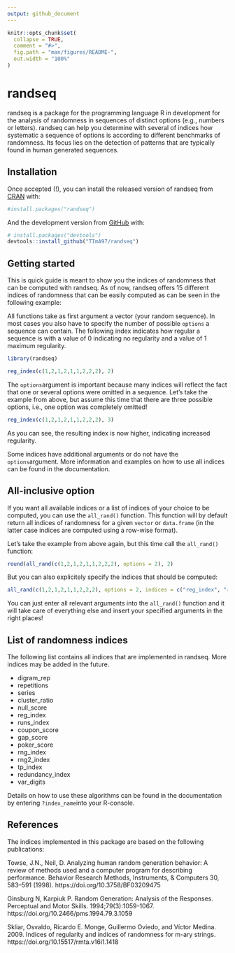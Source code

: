```yaml
---
output: github_document
---
```


```r
knitr::opts_chunk$set(
  collapse = TRUE,
  comment = "#>",
  fig.path = "man/figures/README-",
  out.width = "100%"
)
```

# randseq

randseq is a package for the programming language R in development for the 
analysis of randomness in sequences of distinct options (e.g., numbers or 
letters). randseq can help you determine with several of indices how systematic 
a sequence of options is according to different benchmarks of randomness. Its 
focus lies on the detection of patterns that are typically found in human 
generated sequences.

## Installation

Once accepted (!), you can install the released version of randseq from [CRAN](https://CRAN.R-project.org) with:

``` r
#install.packages("randseq")
```

And the development version from [GitHub](https://github.com/) with:

``` r
# install.packages("devtools")
devtools::install_github("TImA97/randseq")
```
## Getting started

This is quick guide is meant to show you the indices of randomness that can be 
computed with randseq. As of now, randseq offers 15 different indices of
randomness that can be easily computed as can be seen in the following example:

All functions take as first argument a vector (your random sequence). In most
cases you also have to specify the number of possible `options` a sequence can 
contain. The following index indicates how regular a sequence is with a 
value of 0 indicating no regularity and a value of 1 maximum regularity. 

```r
library(randseq)

reg_index(c(1,2,1,2,1,1,2,2,2), 2)
```

The `options`argument is important because many indices will reflect the fact
that one or several options were omitted in a sequence. 
Let's take the example from above, but assume this time that there are 
three possible options, i.e., one option was completely omitted!

```r
reg_index(c(1,2,1,2,1,1,2,2,2), 3)
```

As you can see, the resulting index is now higher, indicating increased regularity.

Some indices have additional arguments or do not have the `options`argument. 
More information and examples on how to use all indices can be found in the
documentation. 


## All-inclusive option

If you want all available indices or a list of indices of your choice to be 
computed, you can use the `all_rand()` function. This function will by default
return all indices of randomness for a given `vector` or `data.frame` (in the latter
case indices are computed using a row-wise format). 

Let's take the example from above again, but this time call the `all_rand()`
function:

```r
round(all_rand(c(1,2,1,2,1,1,2,2,2), options = 2), 2)
```

But you can also explicitely specify the indices that should be computed:

```r
all_rand(c(1,2,1,2,1,1,2,2,2), options = 2, indices = c("reg_index", "rng_index"))
```

You can just enter all relevant arguments into the `all_rand()` function and
it will take care of everything else and insert your specified arguments
in the right places! 


## List of randomness indices

The following list contains all indices that are implemented in randseq.
More indices may be added in the future. 

- digram_rep
- repetitions
- series
- cluster_ratio
- null_score
- reg_index
- runs_index
- coupon_score
- gap_score
- poker_score
- rng_index
- rng2_index
- tp_index
- redundancy_index
- var_digits

Details on how to use these algorithms can be found in the documentation by entering
`?index_name`into your R-console. 

## References 

The indices implemented in this package are based on the following publications: 

Towse, J.N., Neil, D. Analyzing human random generation behavior: A review of
methods used and a computer program for describing performance. Behavior
Research Methods, Instruments, & Computers 30, 583–591 (1998).
https://doi.org/10.3758/BF03209475

Ginsburg N, Karpiuk P. Random Generation: Analysis of the Responses.
Perceptual and Motor Skills. 1994;79(3):1059-1067.
https://doi.org/10.2466/pms.1994.79.3.1059

Skliar, Osvaldo, Ricardo E. Monge, Guillermo Oviedo, and Víctor Medina. 2009.
Indices of regularity and indices of randomness for m-ary strings.
https://doi.org/10.15517/rmta.v16i1.1418

